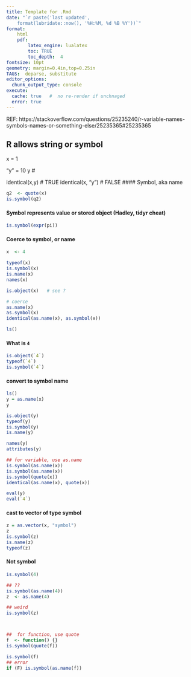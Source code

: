 ```yaml
--- 
title: Template for .Rmd 
date: "`r paste('last updated', 
    format(lubridate::now(), '%H:%M, %d %B %Y'))`"
format:
    html
    pdf: 
        latex_engine: lualatex
        toc: TRUE 
        toc_depth:  4 
fontsize: 10pt 
qeometry: margin=0.4in,top=0.25in 
TAGS:  deparse, substitute
editor_options: 
  chunk_output_type: console
execute: 
  cache: true   #  no re-render if unchnaged
  error: true
---
```


REF: https://stackoverflow.com/questions/25235240/r-variable-names-symbols-names-or-something-else/25235365#25235365


##  R allows string or symbol
x = 1

"y" = 10
y       # 


identical(x,y) # TRUE
identical(x, "y") # FALSE
####    Symbol, aka name
```r
q2  <- quote(x)
is.symbol(q2)
```
####    Symbol represents value or stored object (Hadley, tidyr cheat)
```r
is.symbol(expr(pi))

```

#### Coerce to symbol, or name
```r
x  <- 4

typeof(x)
is.symbol(x)
is.name(x)
names(x)

is.object(x)   # see ?

# coerce
as.name(x)
as.symbol(x)
identical(as.name(x), as.symbol(x))

ls()
```

#### What is `4`
```r
is.object(`4`)
typeof(`4`)
is.symbol(`4`)
```

#### convert to symbol name
```r
ls()
y = as.name(x)
y

is.object(y)
typeof(y)
is.symbol(y)
is.name(y)

names(y)
attributes(y)
```

```r

## for variable, use as.name
is.symbol(as.name(x))
is.symbol(as.name(x))
is.symbol(quote(x))
identical(as.name(x), quote(x))

eval(y)
eval(`4`)
```



####    cast to vector of type symbol
```r
z = as.vector(x, "symbol")
z
is.symbol(z)
is.name(z)
typeof(z)
```

####    Not symbol
```r
is.symbol(4)

## ??
is.symbol(as.name(4))
z  <- as.name(4)

## weird
is.symbol(z)



##  for function, use quote
f  <- function() {}
is.symbol(quote(f))

is.symbol(f)
## error
if (F) is.symbol(as.name(f))
```



